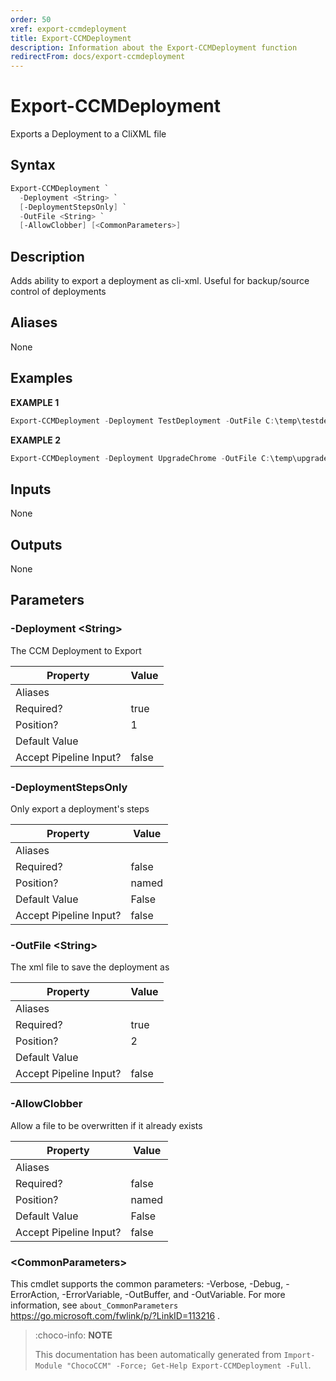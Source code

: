 ```yaml
---
order: 50
xref: export-ccmdeployment
title: Export-CCMDeployment
description: Information about the Export-CCMDeployment function
redirectFrom: docs/export-ccmdeployment
---
```


# Export-CCMDeployment

<!-- This documentation is automatically generated from /Export-CCMDeployment.ps1 using GenerateDocs.ps1. Contributions are welcome at the original location(s). -->

Exports a Deployment to a CliXML file

## Syntax

~~~powershell
Export-CCMDeployment `
  -Deployment <String> `
  [-DeploymentStepsOnly] `
  -OutFile <String> `
  [-AllowClobber] [<CommonParameters>]
~~~

## Description

Adds ability to export a deployment as cli-xml. Useful for backup/source control of deployments


## Aliases

None

## Examples

 **EXAMPLE 1**

~~~powershell
Export-CCMDeployment -Deployment TestDeployment -OutFile C:\temp\testdeployment.xml

~~~

**EXAMPLE 2**

~~~powershell
Export-CCMDeployment -Deployment UpgradeChrome -OutFile C:\temp\upgradechrome_ccmdeployment.xml -AllowClobber

~~~

## Inputs

None

## Outputs

None

## Parameters

###  -Deployment &lt;String&gt;
The CCM Deployment to Export

Property               | Value
---------------------- | -----
Aliases                |
Required?              | true
Position?              | 1
Default Value          |
Accept Pipeline Input? | false

###  -DeploymentStepsOnly
Only export a deployment's steps

Property               | Value
---------------------- | -----
Aliases                |
Required?              | false
Position?              | named
Default Value          | False
Accept Pipeline Input? | false

###  -OutFile &lt;String&gt;
The xml file to save the deployment as

Property               | Value
---------------------- | -----
Aliases                |
Required?              | true
Position?              | 2
Default Value          |
Accept Pipeline Input? | false

###  -AllowClobber
Allow a file to be overwritten if it already exists

Property               | Value
---------------------- | -----
Aliases                |
Required?              | false
Position?              | named
Default Value          | False
Accept Pipeline Input? | false

### &lt;CommonParameters&gt;

This cmdlet supports the common parameters: -Verbose, -Debug, -ErrorAction, -ErrorVariable, -OutBuffer, and -OutVariable. For more information, see `about_CommonParameters` https://go.microsoft.com/fwlink/p/?LinkID=113216 .



<Xref title="Function Reference" value="chococcm-functions" />

> :choco-info: **NOTE**
> 
> This documentation has been automatically generated from `Import-Module "ChocoCCM" -Force; Get-Help Export-CCMDeployment -Full`.
